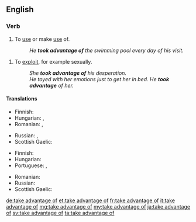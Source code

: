 ==English==

===Verb===
{{head|en|verb|head=to [[take advantage]] [[of]]}}

# To [[use#verb|use]] or make [[use#noun|use]] of.
#: ''He '''took advantage of''' the swimming pool every day of his visit.''
{{quote-Fanny Hill|part=3
|But now this visit of my soft warm hand in those so sensible parts had put every thing into such ungovernable fury that, disdaining all further preluding, and '''taking advantage of''' my commodious posture, he made the storm fall where I scarce patiently expected, and where he was sure to lay it}}
# To [[exploit#Verb|exploit]], for example sexually.
#: ''She '''took advantage of''' his desperation.''
#: ''He toyed with her emotions just to get her in bed. He '''took advantage''' of her.''

====Translations====
{{trans-top|make use of}}
* Finnish: {{t+|fi|käyttää}}
* Hungarian: {{t|hu|kihasznál}}, {{t|hu|hasznát veszi}}
* Romanian: {{t-|ro|a abuza de}}, {{t-|ro|a exploata (o situație)}}
{{trans-mid}}
* Russian: {{t+|ru|воспользоваться|tr=vospólʹzovatʹsja|sc=Cyrl}}, {{t+|ru|использовать|tr=ispólʹzovatʹ|sc=Cyrl}} {{qualifier|transitive}}
* Scottish Gaelic: {{t-|gd|gabh brath air}}
{{trans-bottom}}

{{trans-top|exploit}}
* Finnish: {{t-|fi|käyttää hyväksi}}
* Hungarian: {{t|hu|kihasznál}}
* Portuguese: {{t-|pt|tirar vantagem de}}, {{t+|pt|explorar}}
{{trans-mid}}
* Romanian: {{t-|ro|exploata}}
* Russian: {{t+|ru|эксплуатировать|tr=ekspluatírovatʹ|sc=Cyrl}}
* Scottish Gaelic: {{t-|gd|gabh brath air}}
{{trans-bottom}}

[[de:take advantage of]]
[[et:take advantage of]]
[[fr:take advantage of]]
[[it:take advantage of]]
[[mg:take advantage of]]
[[my:take advantage of]]
[[ja:take advantage of]]
[[sv:take advantage of]]
[[ta:take advantage of]]